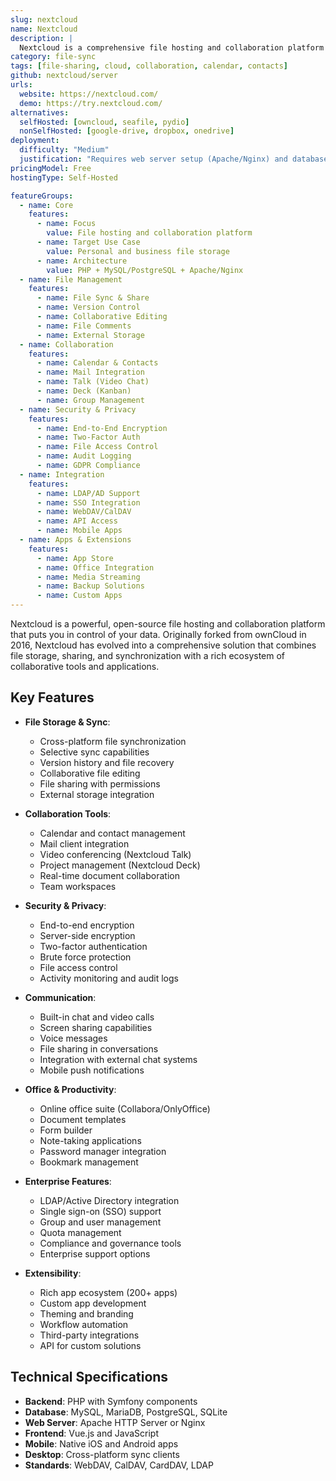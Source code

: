 ```yaml
---
slug: nextcloud
name: Nextcloud
description: |
  Nextcloud is a comprehensive file hosting and collaboration platform that allows you to access and share your files, calendars, contacts, mail and more from any device, on your terms. It provides a secure, private cloud solution with extensive app ecosystem.
category: file-sync
tags: [file-sharing, cloud, collaboration, calendar, contacts]
github: nextcloud/server
urls:
  website: https://nextcloud.com/
  demo: https://try.nextcloud.com/
alternatives:
  selfHosted: [owncloud, seafile, pydio]
  nonSelfHosted: [google-drive, dropbox, onedrive]
deployment:
  difficulty: "Medium"
  justification: "Requires web server setup (Apache/Nginx) and database configuration, but has good documentation and multiple installation methods."
pricingModel: Free
hostingType: Self-Hosted

featureGroups:
  - name: Core
    features:
      - name: Focus
        value: File hosting and collaboration platform
      - name: Target Use Case
        value: Personal and business file storage
      - name: Architecture
        value: PHP + MySQL/PostgreSQL + Apache/Nginx
  - name: File Management
    features:
      - name: File Sync & Share
      - name: Version Control
      - name: Collaborative Editing
      - name: File Comments
      - name: External Storage
  - name: Collaboration
    features:
      - name: Calendar & Contacts
      - name: Mail Integration
      - name: Talk (Video Chat)
      - name: Deck (Kanban)
      - name: Group Management
  - name: Security & Privacy
    features:
      - name: End-to-End Encryption
      - name: Two-Factor Auth
      - name: File Access Control
      - name: Audit Logging
      - name: GDPR Compliance
  - name: Integration
    features:
      - name: LDAP/AD Support
      - name: SSO Integration
      - name: WebDAV/CalDAV
      - name: API Access
      - name: Mobile Apps
  - name: Apps & Extensions
    features:
      - name: App Store
      - name: Office Integration
      - name: Media Streaming
      - name: Backup Solutions
      - name: Custom Apps
---
```


Nextcloud is a powerful, open-source file hosting and collaboration platform that puts you in control of your data. Originally forked from ownCloud in 2016, Nextcloud has evolved into a comprehensive solution that combines file storage, sharing, and synchronization with a rich ecosystem of collaborative tools and applications.

## Key Features

- **File Storage & Sync**:

  - Cross-platform file synchronization
  - Selective sync capabilities
  - Version history and file recovery
  - Collaborative file editing
  - File sharing with permissions
  - External storage integration

- **Collaboration Tools**:

  - Calendar and contact management
  - Mail client integration
  - Video conferencing (Nextcloud Talk)
  - Project management (Nextcloud Deck)
  - Real-time document collaboration
  - Team workspaces

- **Security & Privacy**:

  - End-to-end encryption
  - Server-side encryption
  - Two-factor authentication
  - Brute force protection
  - File access control
  - Activity monitoring and audit logs

- **Communication**:

  - Built-in chat and video calls
  - Screen sharing capabilities
  - Voice messages
  - File sharing in conversations
  - Integration with external chat systems
  - Mobile push notifications

- **Office & Productivity**:

  - Online office suite (Collabora/OnlyOffice)
  - Document templates
  - Form builder
  - Note-taking applications
  - Password manager integration
  - Bookmark management

- **Enterprise Features**:

  - LDAP/Active Directory integration
  - Single sign-on (SSO) support
  - Group and user management
  - Quota management
  - Compliance and governance tools
  - Enterprise support options

- **Extensibility**:
  - Rich app ecosystem (200+ apps)
  - Custom app development
  - Theming and branding
  - Workflow automation
  - Third-party integrations
  - API for custom solutions

## Technical Specifications

- **Backend**: PHP with Symfony components
- **Database**: MySQL, MariaDB, PostgreSQL, SQLite
- **Web Server**: Apache HTTP Server or Nginx
- **Frontend**: Vue.js and JavaScript
- **Mobile**: Native iOS and Android apps
- **Desktop**: Cross-platform sync clients
- **Standards**: WebDAV, CalDAV, CardDAV, LDAP

